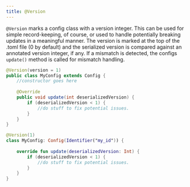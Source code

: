 ```yaml
---
title: @Version
---
```


`@Version` marks a config class with a version integer. This can be used for simple record-keeping, of course, or used to handle potentially breaking updates in a meaningful manner. The version is marked at the top of the .toml file (0 by default) and the serialized version is compared against an annotated version integer, if any. If a mismatch is detected, the configs `update()` method is called for mismatch handling.

<CodeTabs>

```java !!tabs Java
@Version(version = 1)
public class MyConfig extends Config {
    //constructor goes here
    
    @Override
    public void update(int deserializedVersion) {
        if (deserializedVersion < 1) {
            //do stuff to fix potential issues.
        }
    }
}
```

```kotlin !!tabs Kotlin
@Version(1)
class MyConfig: Config(Identifier("my_id")) {
    
    override fun update(deserializedVersion: Int) {
        if (deserializedVersion < 1) {
            //do stuff to fix potential issues.
        }
    }
}
```

</CodeTabs>